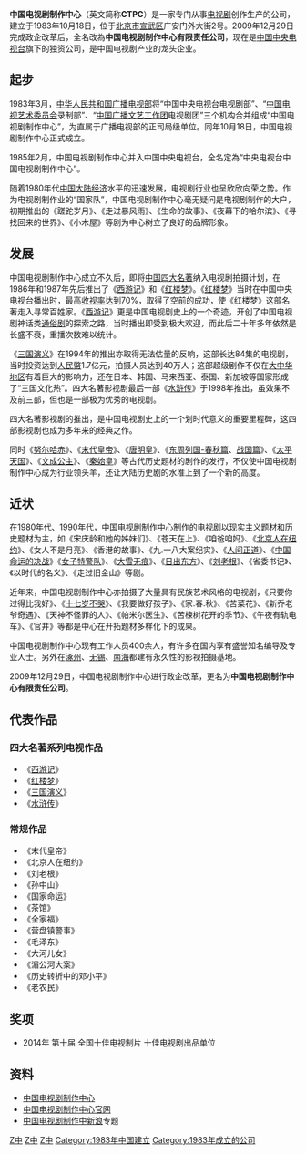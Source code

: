 {{Multiple issues|
{{Newsrelease|time=2020-10-20T07:44:23+00:00}}
{{Unreferenced|time=2020-10-20T07:44:23+00:00}}
}}
{{Infobox_Company 
| company_name = 中国电视剧制作中心有限责任公司
| company_name_en = China Teleplay Production Center Co., Ltd.
| company_logo = [[File:China_Teleplay_Production_Center.jpg|200px]]
| company_type = [[影視公司|影視公司]]
| company_slogan = 
| abbreviated_name =中国电视剧制作中心、CTPC
| foundation = 1983年10月18日
| location = [[北京市|北京市]][[宣武区|宣武区]]广安门外大街2号
| zip_code = 100055
| telephone_no = +86 10 6345-1155
| key_people = 
| sales =
| profit =
| asset =
| market_value =
| subsid =
| num_employees = 
| industry = [[电视剧|电视剧]]生产
| products = [[电视剧|电视剧]]
| revenue = 
| major_shareholder = [[中国中央电视台|中国中央电视台]](全资控股)
| homepage = http://www.cctvctpc.com/
}}
'''中国电视剧制作中心'''（英文简称'''CTPC'''）是一家专门从事[[电视剧|电视剧]]创作生产的公司，建立于1983年10月18日，位于[[北京市|北京市]][[宣武区|宣武区]]广安门外大街2号。2009年12月29日完成政企改革后，全名改為'''中国电视剧制作中心有限责任公司'''，现在是[[中国中央电视台|中国中央电视台]]旗下的独资公司，是中国电视剧产业的龙头企业。

== 起步 ==
1983年3月，[[中华人民共和国广播电视部|中华人民共和国广播电视部]]将“中国中央电视台电视剧部”、“[[中国电视艺术委员会|中国电视艺术委员会]]录制部”、“[[中国广播文艺工作团|中国广播文艺工作团]]电视剧团”三个机构合并组成“中国电视剧制作中心”，为直属于广播电视部的正司局级单位。同年10月18日，中国电视剧制作中心正式成立。

1985年2月，中国电视剧制作中心并入中国中央电视台，全名定為“中央电视台中国电视剧制作中心”。

随着1980年代[[中国大陆经济|中国大陆经济]]水平的迅速发展，电视剧行业也呈欣欣向荣之势。作为电视剧制作业的“国家队”，中国电视剧制作中心毫无疑问是电视剧制作的大户，初期推出的《蹉跎岁月》、《走过暴风雨》、《生命的故事》、《夜幕下的哈尔滨》、《寻找回来的世界》、《小木屋》等剧为中心树立了良好的品牌形象。

== 发展 ==
中国电视剧制作中心成立不久后，即将[[中国四大名著|中国四大名著]]纳入电视剧拍摄计划，在1986年和1987年先后推出了《[[西游记_(1986年电视剧)|西游记]]》和《[[红楼梦_(1987年电视剧)|红楼梦]]》。《[[红楼梦_(1987年电视剧)|红楼梦]]》当时在中国中央电视台播出时，最高[[收视率|收视率]]达到70%，取得了空前的成功，使《红楼梦》这部名著走入寻常百姓家。《[[西游记_(1986年电视剧)|西游记]]》更是中国电视剧史上的一个奇迹，开创了中国电视剧神话类[[通俗剧|通俗剧]]的探索之路，当时播出即受到极大欢迎，而此后二十年多年依然是长盛不衰，重播次数难以统计。

《[[三国演义_(电视剧)|三国演义]]》在1994年的推出亦取得无法估量的反响，这部长达84集的电视剧，当时投资达到[[人民幣|人民幣]]1.7亿元，拍摄人员达到40万人；这部超级剧作不仅在[[大中华地区|大中华地区]]有着巨大的影响力，还在日本、韩国、马来西亚、泰国、新加坡等国家形成了“三国文化热”。四大名著影视剧最后一部《[[水浒传_(1998年电视剧)|水浒传]]》于1998年推出，虽效果不及前三部，但也是一部极为优秀的电视剧。

四大名著影视剧的推出，是中国电视剧史上的一个划时代意义的重要里程碑，这四部影视剧也成为多年来的经典之作。

同时《[[努尔哈赤_(电视剧)|努尔哈赤]]》、《[[末代皇帝_(电视剧)|末代皇帝]]》、《[[唐明皇_(电视剧)|唐明皇]]》、《[[东周列国春秋篇|东周列国-春秋篇]]、[[东周列国战国篇|战国篇]]》、《[[太平天国_(2000年电视剧)|太平天国]]》、《[[文成公主_(2001年电视剧)|文成公主]]》、《[[秦始皇_(2001年电视剧)|秦始皇]]》等古代历史题材的剧作的发行，不仅使中国电视剧制作中心成为行业领头羊，还让大陆历史剧的水准上到了一个新的高度。

== 近状 ==
在1980年代、1990年代，中国电视剧制作中心制作的电视剧以现实主义题材和历史题材为主，如《宋庆龄和她的姊妹们》、《苍天在上》、《咱爸咱妈》、《[[北京人在纽约|北京人在纽约]]》、《女人不是月亮》、《香港的故事》、《九.一八大案纪实》、《[[人间正道|人间正道]]》、《[[中国命运的决战|中国命运的决战]]》《[[女子特警队|女子特警队]]》、《[[大雪无痕|大雪无痕]]》、《[[日出东方|日出东方]]》、《[[刘老根|刘老根]]》、《省委书记》、《以时代的名义》、《走过旧金山》等剧。

近年来，中国电视剧制作中心亦拍摄了大量具有民族艺术风格的电视剧，《只要你过得比我好》、《[[十七岁不哭|十七岁不哭]]》、《我要做好孩子》、《家.春.秋》、《苦菜花》、《新乔老爷奇遇》、《天神不怪罪的人》、《帕米尔医生》、《苦楝树花开的季节》、《午夜有轨电车》、《官井》等都是中心在开拓题材多样化下的成果。

中国电视剧制作中心现有工作人员400余人，有许多在国内享有盛誉知名编导及专业人士。另外在[[涿州|涿州]]、[[无锡|无锡]]、[[南海|南海]]都建有永久性的影视拍摄基地。

2009年12月29日，中国电视剧制作中心进行政企改革，更名为'''中国电视剧制作中心有限责任公司'''。

==代表作品==
===四大名著系列电视作品===
*《[[西游记_(1986年电视剧)|西游记]]》
*《[[红楼梦_(1987年电视剧)|红楼梦]]》
*《[[三国演义_(电视剧)|三国演义]]》
*《[[水浒传_(1998年电视剧)|水浒传]]》
===常规作品===
*《末代皇帝》
*《北京人在纽约》
*《刘老根》
*《孙中山》
*《国家命运》
*《茶馆》
*《全家福》
*《营盘镇警事》
*《毛泽东》
*《大河儿女》
*《湄公河大案》
*《历史转折中的邓小平》
*《老农民》

==奖项==
*2014年 第十届 全国十佳电视制片 十佳电视剧出品单位

== 资料 ==
* [https://web.archive.org/web/20110112081130/http://www.cctv.com/teleplay/other/2002-12-25/641.shtml 中国电视剧制作中心]
* [http://www.cctvctpc.com/works/index.html   中国电视剧制作中心官网]{{Wayback|url=http://www.cctvctpc.com/works/index.html |date=20150808073938 }}
* [https://web.archive.org/web/20101201040941/http://ent.sina.com.cn/f/v/chinatvcenter/index.shtml 中国电视剧制作中][[新浪|新浪]]专题

{{1987年红楼梦电视剧}}
{{CCTV}}
{{中国唱片及影视公司}}
{{中国动画工作室}}
[[Category:中国中央电视台|Z中]]
[[Category:北京市公司|Z中]]
[[Category:中国影视公司|Z中]]
[[Category:1983年中国建立|Category:1983年中国建立]]
[[Category:1983年成立的公司|Category:1983年成立的公司]]